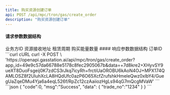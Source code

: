 ```yaml
---
title: 购买资源创建订单
api: POST /api/mpc/tron/gas/create_order
description: "购买资源创建订单"
---
```


#### 请求参数数据结构
<ParamField query="request_id" type="string" required>
    业务方ID
</ParamField>
<ParamField query="receive_address" type="string" required>
    资源接收地址
</ParamField>
<ParamField query="service_charge_type" type="string" required>
    租赁周期
</ParamField>
<ParamField query="energy_num" type="string" required>
    购买能量数量
</ParamField>
#### 响应参数数据结构
<Expandable title="object">
    <ResponseField name="tradeNo" type="string">订单ID</ResponseField>
</Expandable>



<RequestExample>
    ```curl cURL
    curl -X POST \
    'https://openapi.gasstation.ai/api/mpc/tron/gas/create_order?app_id=49e9c57da66788e5178c8fec2905067b&data=+7d8kre2+XHyvSY9ueXT8DuoFsgeij0K7zdCS3rJkq7icyRh+frctiUaOROBU6kAoN4OJ+MPX174QAMLOSZ8f2UluhXcLA8HQdUfc0azP6O65XcfZrufshkHmeleQwz0xlbY4/GuegUaZqeDMu4Yja6a4eqL526f/RpZc12czAaiiozHgLs94qG7mQcgMVaW'
    ```
</RequestExample>



<ResponseExample>
    ```json
    {
        "code":0,
        "msg":"Success",
        "data":
    {
        "trade_no":"1234"
    }
    }
    ```
</ResponseExample>